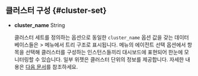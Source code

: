 ## 클러스터 구성 {#cluster-set}

* **cluster_name** <span class='type'>String</span>

  클러스터 세트를 정의하는 옵션으로 동일한 `cluster_name` 옵션 값을 갖는 데이터베이스들은 <Cmdname sid="side_dashboard" className="uitext" /> &gt; <Cmdname sid="side_instanceList" className="uitext" /> 메뉴에서 트리 구조로 표시됩니다. <Cmdname sid="side_multiInstance" className="uitext" /> 메뉴의 에이전트 선택 옵션에서 <Cmdname sid="ITM07760" className="uitext" /> 항목을 선택해 클러스터를 구성하는 인스턴스들끼리 대시보드에 표현되어 한눈에 모니터링할 수 있습니다. 일부 위젯은 클러스터 단위의 정보를 제공합니다. 자세한 내용은 [다음 문서](multi-instance-monitoring#select-agent-category)를 참조하세요.